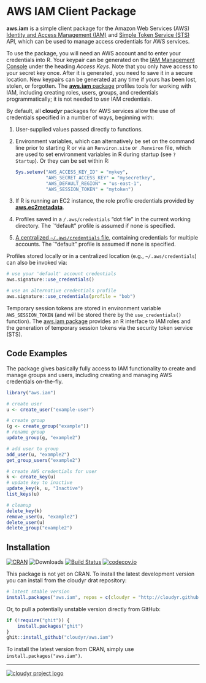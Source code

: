 # AWS IAM Client Package

**aws.iam** is a simple client package for the Amazon Web Services (AWS) [Identity and Access Management (IAM)](http://aws.amazon.com/iam/) and [Simple Token Service (STS)](http://docs.aws.amazon.com/STS/latest/APIReference) API, which can be used to manage access credentials for AWS services.

To use the package, you will need an AWS account and to enter your credentials into R. Your keypair can be generated on the [IAM Management Console](https://aws.amazon.com/) under the heading *Access Keys*. Note that you only have access to your secret key once. After it is generated, you need to save it in a secure location. New keypairs can be generated at any time if yours has been lost, stolen, or forgotten. The [**aws.iam** package](https://github.com/cloudyr/aws.iam) profiles tools for working with IAM, including creating roles, users, groups, and credentials programmatically; it is not needed to *use* IAM credentials.

By default, all **cloudyr** packages for AWS services allow the use of credentials specified in a number of ways, beginning with:

 1. User-supplied values passed directly to functions.
 2. Environment variables, which can alternatively be set on the command line prior to starting R or via an `Renviron.site` or `.Renviron` file, which are used to set environment variables in R during startup (see `? Startup`). Or they can be set within R:
 
    ```R
    Sys.setenv("AWS_ACCESS_KEY_ID" = "mykey",
               "AWS_SECRET_ACCESS_KEY" = "mysecretkey",
               "AWS_DEFAULT_REGION" = "us-east-1",
               "AWS_SESSION_TOKEN" = "mytoken")
    ```
 3. If R is running an EC2 instance, the role profile credentials provided by [**aws.ec2metadata**](https://cran.r-project.org/package=aws.ec2metadata).
 4. Profiles saved in a `/.aws/credentials` "dot file" in the current working directory. The `"default" profile is assumed if none is specified.
 5. [A centralized `~/.aws/credentials` file](https://blogs.aws.amazon.com/security/post/Tx3D6U6WSFGOK2H/A-New-and-Standardized-Way-to-Manage-Credentials-in-the-AWS-SDKs), containing credentials for multiple accounts. The `"default" profile is assumed if none is specified.

Profiles stored locally or in a centralized location (e.g., `~/.aws/credentials`) can also be invoked via:

```R
# use your 'default' account credentials
aws.signature::use_credentials()

# use an alternative credentials profile
aws.signature::use_credentials(profile = "bob")
```

Temporary session tokens are stored in environment variable `AWS_SESSION_TOKEN` (and will be stored there by the `use_credentials()` function). The [aws.iam package](https://github.com/cloudyr/aws.iam/) provides an R interface to IAM roles and the generation of temporary session tokens via the security token service (STS).


## Code Examples

The package gives basically fully access to IAM functionality to create and manage groups and users, including creating and managing AWS credentials on-the-fly.

```r
library("aws.iam")

# create user
u <- create_user("example-user")

# create group
(g <- create_group("example"))
# rename group
update_group(g, "example2")

# add user to group
add_user(u, "example2")
get_group_users("example2")

# create AWS credentials for user
k <- create_key(u)
# update key to inactive
update_key(k, u, "Inactive")
list_keys(u)

# cleanup
delete_key(k)
remove_user(u, "example2")
delete_user(u)
delete_group("example2")
```

## Installation

[![CRAN](https://www.r-pkg.org/badges/version/aws.iam)](https://cran.r-project.org/package=aws.iam)
![Downloads](https://cranlogs.r-pkg.org/badges/aws.iam)
[![Build Status](https://travis-ci.org/cloudyr/aws.iam.png?branch=master)](https://travis-ci.org/cloudyr/aws.iam)
[![codecov.io](https://codecov.io/github/cloudyr/aws.iam/coverage.svg?branch=master)](https://codecov.io/github/cloudyr/aws.iam?branch=master)

This package is not yet on CRAN. To install the latest development version you can install from the cloudyr drat repository:

```R
# latest stable version
install.packages("aws.iam", repos = c(cloudyr = "http://cloudyr.github.io/drat", getOption("repos")))
```

Or, to pull a potentially unstable version directly from GitHub:

```R
if (!require("ghit")) {
    install.packages("ghit")
}
ghit::install_github("cloudyr/aws.iam")
```

To install the latest version from CRAN, simply use `install.packages("aws.iam")`.

---
[![cloudyr project logo](http://i.imgur.com/JHS98Y7.png)](https://github.com/cloudyr)
